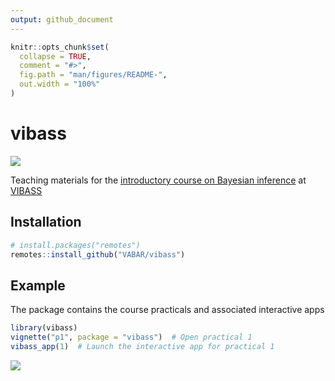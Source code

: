 ```yaml
---
output: github_document
---
```


<!-- README.md is generated from README.Rmd. Please edit that file -->

```r
knitr::opts_chunk$set(
  collapse = TRUE,
  comment = "#>",
  fig.path = "man/figures/README-",
  out.width = "100%"
)
```

# vibass
[![](http://vabar.es/images//widget_vibass4.png)](http://vabar.es/events/vibass4/)

<!-- badges: start -->
<!-- badges: end -->

Teaching materials for the [introductory course on Bayesian inference](http://vabar.es/events/vibass4-intro/) at [VIBASS](http://vabar.es/events/vibass4/)



## Installation

```r
# install.packages("remotes")
remotes::install_github("VABAR/vibass")
```

## Example

The package contains the course practicals and associated interactive apps

```r
library(vibass)
vignette("p1", package = "vibass")  # Open practical 1
vibass_app(1)  # Launch the interactive app for practical 1
```

![](man/figures/p1_app.png)
